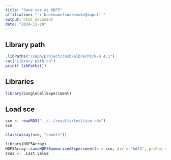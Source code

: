 ```yaml
---
title: "Save sce as HDF5"
affiliation: "`r basename(snakemake@input)`"
output: html_document
date: "2024-11-29"
---
```


## Library path

```r
.libPaths("/ceph/project/cncb/albrecht/R-4.4.1")
cat("Library path:\n")
print(.libPaths())
```

## Libraries

```r
library(SingleCellExperiment)
```

## Load sce

```r
sce <- readRDS("../../results/test/sce.rds")
sce
```

```r
class(assay(sce, "counts"))
```

```r
library(HDF5Array)
HDF5Array::saveHDF5SummarizedExperiment(x = sce, dir = "hdf5", prefix = "sce-")
sce2 <- .Last.value
```

